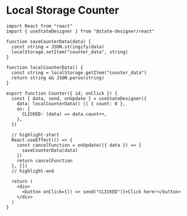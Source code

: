 # Local Storage Counter

```tsx
import React from "react"
import { useStateDesigner } from "@state-designer/react"

function saveCounterData(data) {
  const string = JSON.stringify(data)
  localStorage.setItem("counter_data", string)
}

function localCounterData() {
  const string = localStorage.getItem("counter_data")
  return string && JSON.parse(string)
}

export function Counter({ id, onClick }) {
  const { data, send, onUpdate } = useStateDesigner({
    data: localCounterData() || { count: 0 },
    on: {
      CLICKED: (data) => data.count++,
    },
  })

  // highlight-start
  React.useEffect(() => {
    const cancelFunction = onUpdate(({ data }) => {
      saveCounterData(data)
    })
    return cancelFunction
  }, [])
  // highlight-end

  return (
    <div>
      <button onClick={() => send("CLICKED")}>Click here!</button>
    </div>
  )
}
```
